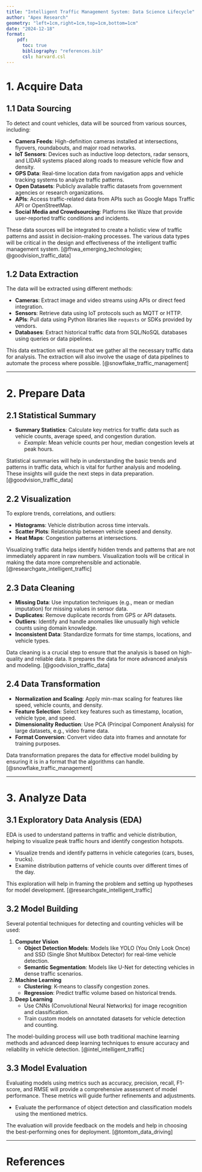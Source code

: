 ```yaml
---
title: "Intelligent Traffic Management System: Data Science Lifecycle"
author: "Apex Research"
geometry: "left=1cm,right=1cm,top=1cm,bottom=1cm"
date: "2024-12-18"
format: 
    pdf: 
      toc: true
      bibliography: "references.bib" 
      csl: harvard.csl
---
```


\begin{figure}[H]
\centering
\begin{minipage}[b]{0.45\textwidth}
    \centering
    \includegraphics[width=\textwidth]{flow_diagram_data_science_lifecycle.png}
\end{minipage}
\hfill
\end{figure}

# 1. Acquire Data

## 1.1 Data Sourcing

To detect and count vehicles, data will be sourced from various sources, including:

- **Camera Feeds**: High-definition cameras installed at intersections, flyovers, roundabouts, and major road networks.
- **IoT Sensors**: Devices such as inductive loop detectors, radar sensors, and LIDAR systems placed along roads to measure vehicle flow and density.
- **GPS Data**: Real-time location data from navigation apps and vehicle tracking systems to analyze traffic patterns.
- **Open Datasets**: Publicly available traffic datasets from government agencies or research organizations.
- **APIs**: Access traffic-related data from APIs such as Google Maps Traffic API or OpenStreetMap.
- **Social Media and Crowdsourcing**: Platforms like Waze that provide user-reported traffic conditions and incidents.

These data sources will be integrated to create a holistic view of traffic patterns and assist in decision-making processes. The various data types will be critical in the design and effectiveness of the intelligent traffic management system. [@fhwa_emerging_technologies; @goodvision_traffic_data]

## 1.2 Data Extraction

The data will be extracted using different methods:

- **Cameras**: Extract image and video streams using APIs or direct feed integration.
- **Sensors**: Retrieve data using IoT protocols such as MQTT or HTTP.
- **APIs**: Pull data using Python libraries like `requests` or SDKs provided by vendors.
- **Databases**: Extract historical traffic data from SQL/NoSQL databases using queries or data pipelines.

This data extraction will ensure that we gather all the necessary traffic data for analysis. The extraction will also involve the usage of data pipelines to automate the process where possible. [@snowflake_traffic_management]

---

# 2. Prepare Data

## 2.1 Statistical Summary

- **Summary Statistics**: Calculate key metrics for traffic data such as vehicle counts, average speed, and congestion duration.
  - *Example*: Mean vehicle counts per hour, median congestion levels at peak hours.

Statistical summaries will help in understanding the basic trends and patterns in traffic data, which is vital for further analysis and modeling. These insights will guide the next steps in data preparation. [@goodvision_traffic_data]

## 2.2 Visualization

To explore trends, correlations, and outliers:

- **Histograms**: Vehicle distribution across time intervals.
- **Scatter Plots**: Relationship between vehicle speed and density.
- **Heat Maps**: Congestion patterns at intersections.

Visualizing traffic data helps identify hidden trends and patterns that are not immediately apparent in raw numbers. Visualization tools will be critical in making the data more comprehensible and actionable. [@researchgate_intelligent_traffic]

## 2.3 Data Cleaning

- **Missing Data**: Use imputation techniques (e.g., mean or median imputation) for missing values in sensor data.
- **Duplicates**: Remove duplicate records from GPS or API datasets.
- **Outliers**: Identify and handle anomalies like unusually high vehicle counts using domain knowledge.
- **Inconsistent Data**: Standardize formats for time stamps, locations, and vehicle types.

Data cleaning is a crucial step to ensure that the analysis is based on high-quality and reliable data. It prepares the data for more advanced analysis and modeling. [@goodvision_traffic_data]

## 2.4 Data Transformation

- **Normalization and Scaling**: Apply min-max scaling for features like speed, vehicle counts, and density.
- **Feature Selection**: Select key features such as timestamp, location, vehicle type, and speed.
- **Dimensionality Reduction**: Use PCA (Principal Component Analysis) for large datasets, e.g., video frame data.
- **Format Conversion**: Convert video data into frames and annotate for training purposes.

Data transformation prepares the data for effective model building by ensuring it is in a format that the algorithms can handle. [@snowflake_traffic_management]

---

# 3. Analyze Data

## 3.1 Exploratory Data Analysis (EDA)

EDA is used to understand patterns in traffic and vehicle distribution, helping to visualize peak traffic hours and identify congestion hotspots.

- Visualize trends and identify patterns in vehicle categories (cars, buses, trucks).
- Examine distribution patterns of vehicle counts over different times of the day.

This exploration will help in framing the problem and setting up hypotheses for model development. [@researchgate_intelligent_traffic]

## 3.2 Model Building

Several potential techniques for detecting and counting vehicles will be used:

1. **Computer Vision**
   - **Object Detection Models**: Models like YOLO (You Only Look Once) and SSD (Single Shot Multibox Detector) for real-time vehicle detection.
   - **Semantic Segmentation**: Models like U-Net for detecting vehicles in dense traffic scenarios.
2. **Machine Learning**
   - **Clustering**: K-means to classify congestion zones.
   - **Regression**: Predict traffic volume based on historical trends.
3. **Deep Learning**
   - Use CNNs (Convolutional Neural Networks) for image recognition and classification.
   - Train custom models on annotated datasets for vehicle detection and counting.

The model-building process will use both traditional machine learning methods and advanced deep learning techniques to ensure accuracy and reliability in vehicle detection. [@intel_intelligent_traffic]

## 3.3 Model Evaluation

Evaluating models using metrics such as accuracy, precision, recall, F1-score, and RMSE will provide a comprehensive assessment of model performance. These metrics will guide further refinements and adjustments.

- Evaluate the performance of object detection and classification models using the mentioned metrics.

The evaluation will provide feedback on the models and help in choosing the best-performing ones for deployment. [@tomtom_data_driving]

---

# References
